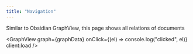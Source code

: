 ```yaml
---
title: "Navigation"
---
```


Similar to Obsidian GraphView, this page shows all relations of documents



<GraphView
  graph={graphData}
  onClick={(el) => console.log("clicked", el)}
  client:load
/>
